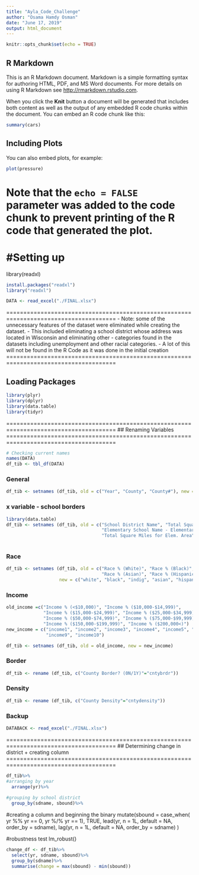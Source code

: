 ---
title: "Ayla_Code_Challenge"
author: "Osama Hamdy Osman"
date: "June 17, 2019"
output: html_document
---

```{r setup, include=FALSE}
knitr::opts_chunk$set(echo = TRUE)
```


## R Markdown

This is an R Markdown document. Markdown is a simple formatting syntax for authoring HTML, PDF, and MS Word documents. For more details on using R Markdown see <http://rmarkdown.rstudio.com>.

When you click the **Knit** button a document will be generated that includes both content as well as the output of any embedded R code chunks within the document. You can embed an R code chunk like this:

```{r cars}
summary(cars)
```

## Including Plots

You can also embed plots, for example:

```{r pressure, echo=FALSE}
plot(pressure)
```

Note that the `echo = FALSE` parameter was added to the code chunk to prevent printing of the R code that generated the plot.
======================================================================================
#Setting up
======================================================================================

library(readxl)

```{r}
install.packages("readxl")
library("readxl")

DATA <- read_excel("./FINAL.xlsx")
```


======================================================================================
- Note: some of the unnecessary features of the dataset were eliminated while creating the dataset. 
- This included eliminating a school district whose address was located in Wisconsin and eliminating other 
- categories found in the datasets including unemployment and other racial categories. 
- A lot of this will not be found in the R Code as it was done in the initial creation
======================================================================================



## Loading Packages
```{r, message=FALSE, include=FALSE}
library(plyr)
library(dplyr)
library(data.table)
library(tidyr)
```

======================================================================================
## Renaming Variables
======================================================================================
```{r}
# Checking current names
names(DATA)
df_tib <- tbl_df(DATA)
```

### General

```{r }
df_tib <- setnames (df_tib, old = c("Year", "County", "County#"), new = c("yr", "cnty", "cntynmbr"))

```

### x variable - school borders
```{r}
library(data.table)
df_tib <- setnames (df_tib, old = c("School District Name", "Total Square Miles for School District", 
                                    "Elementary School Name - Elementary Attendance Boundary", 
                                    "Total Square Miles for Elem. Area"), new = c("sdname", 
                                                                                  "sbound", "elemenname", "elemenbound"))

```



### Race

```{r}
df_tib <- setnames (df_tib, old = c("Race % (White)", "Race % (Black)", "Race % (American Indian)", 
                                    "Race % (Asian)", "Race % (Hispanic)"),
                    new = c("white", "black", "indig", "asian", "hispanic"))

```


### Income

```{r}

old_income =c("Income % (<$10,000)", "Income % ($10,000-$14,999)", 
              "Income % ($15,000-$24,999)", "Income % ($25,000-$34,999)", "Income % ($35,000-$49,999)",
              "Income % ($50,000-$74,999)", "Income % ($75,000-$99,999)", "Income % ($100,000-$149,999)", 
              "Income % ($150,000-$199,999)", "Income % ($200,000<)")
new_income = c("income1", "income2", "income3", "income4", "income5", "income6", "income7", "income8",
               "income9", "income10")

df_tib <- setnames (df_tib, old = old_income, new = new_income)
```

### Border
```{r}
df_tib <- rename (df_tib, c("County Border? (0N/1Y)"="cntybrdr"))
```

### Density
```{r}
df_tib <- rename (df_tib, c("County Density"="cntydensity"))
```

### Backup
```{r}
DATABACK <- read_excel("./FINAL.xlsx")
```

======================================================================================
## Determining change in district + creating column
======================================================================================

```{r}
df_tib%>%
#arranging by year
  arrange(yr)%>%
  
#grouping by school district
  group_by(sdname, sbound)%>%
```  
#creating a column and beginning the binary
mutate(sbound = 
  case_when(
    yr %% yr == 0,
    yr %/% yr == 1),
  TRUE,
  lead(yr, n = 1L, default = NA, order_by = sdname),
  lag(yr, n = 1L, default = NA, order_by = sdname)
  )
  
#robustness test
lm_robust()
```{r}
change_df <- df_tib%>%
  select(yr, sdname, sbound)%>%
  group_by(sdname)%>%
  summarise(change = max(sbound) - min(sbound))
  
```  


  
